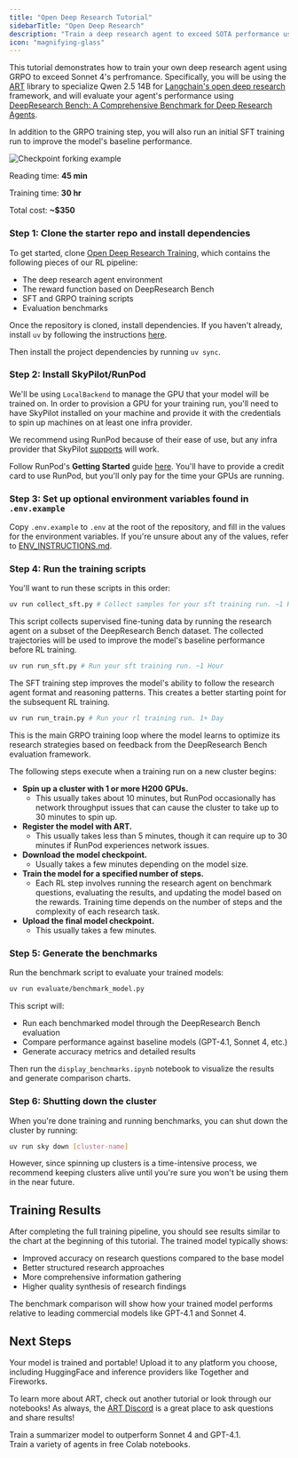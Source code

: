 ```yaml
---
title: "Open Deep Research Tutorial"
sidebarTitle: "Open Deep Research"
description: "Train a deep research agent to exceed SOTA performance using GRPO and SFT."
icon: "magnifying-glass"
---
```


This tutorial demonstrates how to train your own deep research agent using GRPO to exceed Sonnet 4's perfromance. Specifically, you will be using the [ART](https://github.com/OpenPipe/ART) library to specialize Qwen 2.5 14B for [Langchain's open deep research](https://github.com/langchain-ai/open_deep_research) framework, and will evaluate your agent's performance using [DeepResearch Bench: A Comprehensive Benchmark for Deep Research Agents](https://github.com/Ayanami0730/deep_research_bench).

In addition to the GRPO training step, you will also run an initial SFT training run to improve the model's baseline performance.

<Frame caption="Accuracy of a Qwen 2.5 14B Instruct model (the same model you will be training) as it learns to perform deep research, eventually exceeding the performance of GPT-4.1 and Sonnet 4.">
  <img
    src="/images/open-deep-research-progress.png"
    alt="Checkpoint forking example"
    style={{ maxWidth: "100%", height: "auto" }}
  />
</Frame>

<Info>

Reading time: <b>45 min</b>

Training time: <b>30 hr</b>

Total cost: <b>~$350</b>

</Info>

### Step 1: Clone the starter repo and install dependencies

To get started, clone [Open Deep Research Training](https://github.com/OpenPipe/open_deep_research_training), which contains the following pieces of our RL pipeline:

- The deep research agent environment
- The reward function based on DeepResearch Bench
- SFT and GRPO training scripts
- Evaluation benchmarks

Once the repository is cloned, install dependencies. If you haven't already, install `uv` by following the instructions [here](https://docs.astral.sh/uv/getting-started/installation/).

Then install the project dependencies by running `uv sync`.

### Step 2: Install SkyPilot/RunPod

We'll be using `LocalBackend` to manage the GPU that your model will be trained on. In order to provision a GPU for your training run, you'll need to have SkyPilot installed on your machine and provide it with the credentials to spin up machines on at least one infra provider.

We recommend using RunPod because of their ease of use, but any infra provider that SkyPilot [supports](https://docs.skypilot.co/en/latest/overview.html#bringing-your-infra) will work.

Follow RunPod's **Getting Started** guide [here](https://docs.runpod.io/integrations/skypilot/). You'll have to provide a credit card to use RunPod, but you'll only pay for the time your GPUs are running.

### Step 3: Set up optional environment variables found in `.env.example`

Copy `.env.example` to `.env` at the root of the repository, and fill in the values for the environment variables. If you're unsure about any of the values, refer to [ENV_INSTRUCTIONS.md](https://github.com/OpenPipe/open_deep_research_training/blob/main/ENV_INSTRUCTIONS.md).

### Step 4: Run the training scripts

You'll want to run these scripts in this order:

```bash
uv run collect_sft.py # Collect samples for your sft training run. ~1 Hour
```

This script collects supervised fine-tuning data by running the research agent on a subset of the DeepResearch Bench dataset. The collected trajectories will be used to improve the model's baseline performance before RL training.

```bash
uv run run_sft.py # Run your sft training run. ~1 Hour
```

The SFT training step improves the model's ability to follow the research agent format and reasoning patterns. This creates a better starting point for the subsequent RL training.

```bash
uv run run_train.py # Run your rl training run. 1+ Day
```

This is the main GRPO training loop where the model learns to optimize its research strategies based on feedback from the DeepResearch Bench evaluation framework.

The following steps execute when a training run on a new cluster begins:

- **Spin up a cluster with 1 or more H200 GPUs.**
  - This usually takes about 10 minutes, but RunPod occasionally has network throughput issues that can cause the cluster to take up to 30 minutes to spin up.
- **Register the model with ART.**
  - This usually takes less than 5 minutes, though it can require up to 30 minutes if RunPod experiences network issues.
- **Download the model checkpoint.**
  - Usually takes a few minutes depending on the model size.
- **Train the model for a specified number of steps.**
  - Each RL step involves running the research agent on benchmark questions, evaluating the results, and updating the model based on the rewards. Training time depends on the number of steps and the complexity of each research task.
- **Upload the final model checkpoint.**
  - This usually takes a few minutes.

### Step 5: Generate the benchmarks

Run the benchmark script to evaluate your trained models:

```bash
uv run evaluate/benchmark_model.py
```

This script will:

- Run each benchmarked model through the DeepResearch Bench evaluation
- Compare performance against baseline models (GPT-4.1, Sonnet 4, etc.)
- Generate accuracy metrics and detailed results

Then run the `display_benchmarks.ipynb` notebook to visualize the results and generate comparison charts.

### Step 6: Shutting down the cluster

When you're done training and running benchmarks, you can shut down the cluster by running:

```bash
uv run sky down [cluster-name]
```

However, since spinning up clusters is a time-intensive process, we recommend keeping clusters alive until you're sure you won't be using them in the near future.

## Training Results

After completing the full training pipeline, you should see results similar to the chart at the beginning of this tutorial. The trained model typically shows:

- Improved accuracy on research questions compared to the base model
- Better structured research approaches
- More comprehensive information gathering
- Higher quality synthesis of research findings

The benchmark comparison will show how your trained model performs relative to leading commercial models like GPT-4.1 and Sonnet 4.

## Next Steps

Your model is trained and portable! Upload it to any platform you choose, including HuggingFace and inference providers like Together and Fireworks.

To learn more about ART, check out another tutorial or look through our notebooks! As always, the [ART Discord](https://discord.gg/zbBHRUpwf4) is a great place to ask questions and share results!

<div className="cards-container">
  <div className="card-wrapper">
    <Card
      title="Summary RL (Tutorial)"
      icon="list"
      href="/tutorials/summarizer"
      horizontal={true}
      arrow={true}
    >
      Train a summarizer model to outperform Sonnet 4 and GPT-4.1.
    </Card>
  </div>
  <div className="card-wrapper">
    <Card
      title="ART Notebooks"
      icon="book"
      href="/getting-started/notebooks"
      horizontal={true}
      arrow={true}
    >
      Train a variety of agents in free Colab notebooks.
    </Card>
  </div>
</div>
